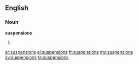 ==English==

===Noun===
'''suspensions'''

# {{plural of|[[suspension]]}}

[[ar:suspensions]]
[[el:suspensions]]
[[fr:suspensions]]
[[my:suspensions]]
[[sv:suspensions]]
[[ta:suspensions]]